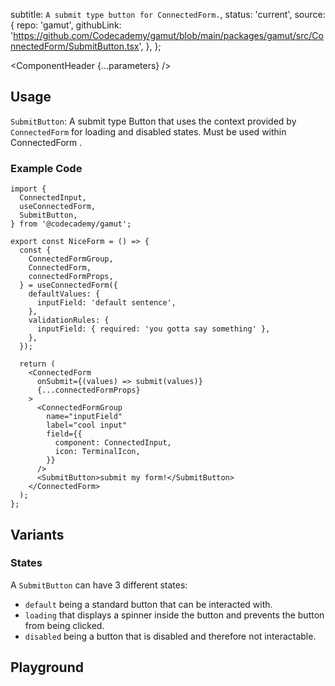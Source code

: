 


  subtitle: `A submit type button for ConnectedForm.`,
  status: 'current',
  source: {
    repo: 'gamut',
    githubLink:
      'https://github.com/Codecademy/gamut/blob/main/packages/gamut/src/ConnectedForm/SubmitButton.tsx',
  },
};

<Meta of={SubmitButtonStories} />

<ComponentHeader {...parameters} />

## Usage

`SubmitButton`: A submit type <LinkTo kind='Atoms/Button'>Button</LinkTo> that uses the context provided by `ConnectedForm` for loading and disabled states. Must be used within <LinkTo kind='Organisms/ConnectedForm/ConnectedForm'>ConnectedForm</LinkTo> .

### Example Code

```tsx
import {
  ConnectedInput,
  useConnectedForm,
  SubmitButton,
} from '@codecademy/gamut';

export const NiceForm = () => {
  const {
    ConnectedFormGroup,
    ConnectedForm,
    connectedFormProps,
  } = useConnectedForm({
    defaultValues: {
      inputField: 'default sentence',
    },
    validationRules: {
      inputField: { required: 'you gotta say something' },
    },
  });

  return (
    <ConnectedForm
      onSubmit={(values) => submit(values)}
      {...connectedFormProps}
    >
      <ConnectedFormGroup
        name="inputField"
        label="cool input"
        field={{
          component: ConnectedInput,
          icon: TerminalIcon,
        }}
      />
      <SubmitButton>submit my form!</SubmitButton>
    </ConnectedForm>
  );
};
```

## Variants
### States
A `SubmitButton` can have 3 different states:
* `default` being a standard button that can be interacted with.
* `loading` that displays a spinner inside the button and prevents the button from being clicked.
* `disabled` being a button that is disabled and therefore not interactable.

## Playground
<Canvas sourceState="shown" of={SubmitButtonStories.Default} />

<Controls />

